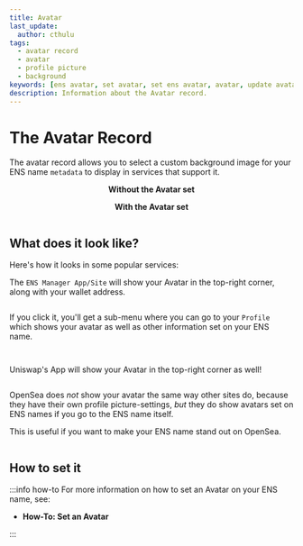 ```yaml
---
title: Avatar
last_update:
  author: cthulu
tags:
  - avatar record
  - avatar
  - profile picture
  - background
keywords: [ens avatar, set avatar, set ens avatar, avatar, update avatar, upload avatar, avatar on ens name, ens profile picture, profile picture, ens name background, background]
description: Information about the Avatar record.
---
```


# The Avatar Record

The avatar record allows you to select a custom background image for your ENS name `metadata` to display in services that support it.  

<div class="container" style={{'background': '#f2f4f7', 'borderRadius': '8px'}}>
  <div class="row">
    <div class="col">
      <div style={{'margin': "auto", 'padding': "25px 0px 0px 0px"}}>
      <p align="center"><b>Without the Avatar set</b></p>
      </div>
    </div>
    <div class="col">
      <div style={{'margin': "auto", 'padding': "25px 0px 0px 0px"}}>
      <p align="center"><b>With the Avatar set</b></p>
      </div>
    </div>
  </div>
  <div class="row">
    <div class="col">
      <div style={{'margin': "auto", 'padding': "0px 12.5px 25px 25px"}}>
        <Image img="/img/avatar_notset.webp"/>
      </div>
    </div>
    <div class="col">
      <div style={{'margin': "auto", 'padding': "0px 25px 25px 12.5px"}}>
        <Image img="/img/avatar_set.webp"/>
      </div>
    </div>
  </div>
</div>

## What does it look like?

Here's how it looks in some popular services:
<Tabs>
<TabItem value="ENS Manager" default>

The `ENS Manager App/Site` will show your Avatar in the top-right corner, along with your wallet address.

<BrowserWindow url="app.ens.domains">
<Image img="/img/howto/v3-set-avatar-services-ens.png"/>
</BrowserWindow>

If you click it, you'll get a sub-menu where you can go to your `Profile` which shows your avatar as well as
other information set on your ENS name.

<ImageWindow title="Go to your profile">
<p align={"center"}>
<Image img="/img/howto/v3-set-avatar-services-ens-2.png"/>
</p>
</ImageWindow>

<BrowserWindow url="app.ens.domains">
<p align={"center"}>
<div style={{'background-color': "#f2f4f7", 'padding': "25px"}}>
<Image img="/img/howto/v3-set-avatar-services-ens-3.png"/>
</div>
</p>
</BrowserWindow>

</TabItem>
<TabItem value="Uniswap">

Uniswap's App will show your Avatar in the top-right corner as well!

<BrowserWindow url="app.uniswap.org">
<Image img="/img/howto/v3-set-avatar-services-uniswap.png"/>
</BrowserWindow>
</TabItem>
<TabItem value="OpenSea">

OpenSea does _not_ show your avatar the same way other sites do, because they have their own profile picture-settings,
_but_ they do show avatars set on ENS names if you go to the ENS name itself.

This is useful if you want to make your ENS name stand out on OpenSea.

<BrowserWindow url="opensea.io">
<Image img="/img/howto/v3-set-avatar-services-opensea.png"/>
</BrowserWindow>
</TabItem>
</Tabs>


## How to set it
:::info how-to
For more information on how to set an Avatar on your ENS name, see:
- <Link to="/docs/howto/set-avatar"><b>How-To: Set an Avatar</b></Link>
:::

